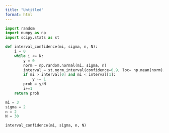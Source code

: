 ```yaml
---
title: "Untitled"
format: html
---
```

```python
import random
import numpy as np
import scipy.stats as st 
```

```python
def interval_confidence(mi, sigma, n, N):
    i = 0
    while i <= N:
        y = 0
        norm = np.random.normal(mi, sigma, n)
        interval = st.norm.interval(confidence=0.9, loc= np.mean(norm), scale = st.sem(norm))
        if mi > interval[0] and mi < interval[1]:
            y += 1
        prob = y/N
        i+=1
    return prob
```

```python
mi = 3
sigma = 2
n = 2
N = 30

interval_confidence(mi, sigma, n, N)
```